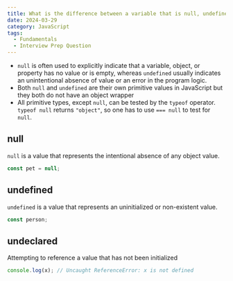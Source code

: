 ```yaml
---
title: What is the difference between a variable that is null, undefined or undeclared?
date: 2024-03-29
category: JavaScript
tags:
  - Fundamentals
  - Interview Prep Question
---
```


- `null` is often used to explicitly indicate that a variable, object, or property has no value or is empty, whereas `undefined` usually indicates an unintentional absence of value or an error in the program logic.
- Both `null` and `undefined` are their own primitive values in JavaScript but they both do not have an object wrapper
- All primitive types, except `null`, can be tested by the `typeof` operator. `typeof null` returns `"object"`, so one has to use `=== null` to test for `null`.

## null

`null` is a value that represents the intentional absence of any object value.

```js
const pet = null;
```

## undefined

`undefined` is a value that represents an uninitialized or non-existent value.

```js
const person;
```

## undeclared

Attempting to reference a value that has not been initialized

```js
console.log(x); // Uncaught ReferenceError: x is not defined
```
